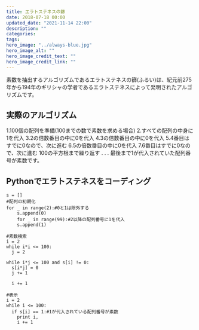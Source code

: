 ```yaml
---
title: エラトステネスの篩
date: 2018-07-18 00:00
updated_date: "2021-11-14 22:00"
description: ""
categories:
tags:
hero_image: "../always-blue.jpg"
hero_image_alt: ""
hero_image_credit_text: ""
hero_image_credit_link: ""
---
```

素数を抽出するアルゴリズムであるエラトステネスの篩(ふるい)は、紀元前275年から194年のギリシャの学者であるエラトステネスによって発明されたアルゴリズムです。

## 実際のアルゴリズム
1.100個の配列を準備(100までの数で素数を求める場合)
2.すべての配列の中身に1を代入
3.2の倍数番目の中に0を代入
4.3の倍数番目の中に0を代入
5.4番目はすでに0なので、次に進む
6.5の倍数番目の中に0を代入
7.6番目はすでに0なので、次に進む
100の平方根まで繰り返す
.
.
.
最後まで1が代入されていた配列番号が素数です。

## Pythonでエラトステネスをコーディング
```
s = []
#配列の初期化
for _ in range(2):#0と1は除外する
    s.append(0)
    for _ in range(99):#2以降の配列番号に1を代入
    s.append(1)

#素数検索
i = 2
while i*i <= 100:
  j = 2

while i*j <= 100 and s[i] != 0:
  s[i*j] = 0
  j += 1

  i += 1

#表示
i = 2
while i <= 100:
  if s[i] == 1:#1が代入されている配列番号が素数
    print i,
    i += 1


```